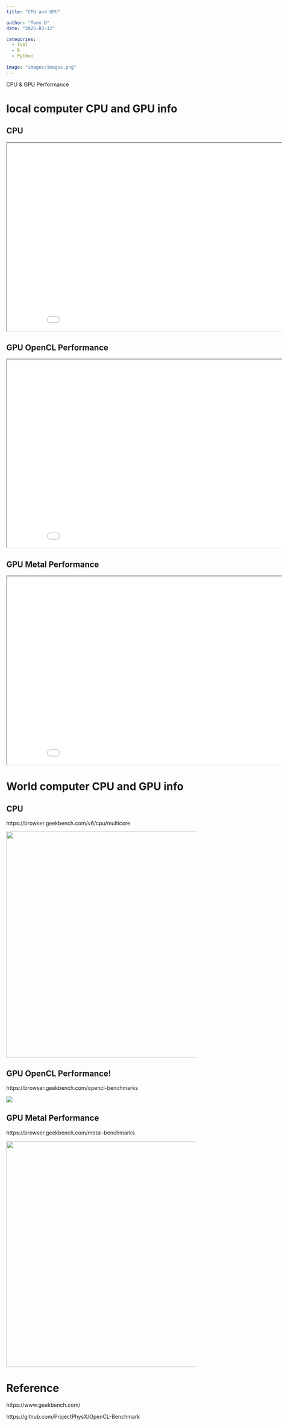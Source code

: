 ```yaml
---
title: "CPU and GPU"

author: "Tony D"
date: "2025-03-12"

categories: 
  - Tool
  - R
  - Python
  
image: "images/images.png"
---
```


CPU & GPU Performance

# local computer CPU and GPU info

::: panel-tabset
## CPU

```{=html}
<iframe width="900" height="500" src="CPU.html" title="CPU"></iframe>
```

## GPU OpenCL Performance

```{=html}
<iframe width="900" height="500" src="OpenCL.html" title="GPU OpenCL"></iframe>
```

## GPU Metal Performance

```{=html}
<iframe width="900" height="500" src="Metal.html" title="GPU Metal"></iframe>
```
:::

# World computer CPU and GPU info

::: panel-tabset
## CPU

https://browser.geekbench.com/v6/cpu/multicore

![](images/clipboard-2087560548.png){width="600"}

## GPU OpenCL Performance!

https://browser.geekbench.com/opencl-benchmarks

![](images/clipboard-2359405003.png)

## GPU Metal Performance

https://browser.geekbench.com/metal-benchmarks

![](images/clipboard-2321701176.png){width="600"}
:::

# Reference

https://www.geekbench.com/

https://github.com/ProjectPhysX/OpenCL-Benchmark
